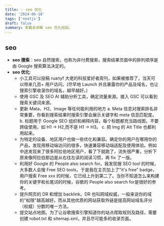 ```yaml
---
title: ✨ seo 优化
date: '2024-06-10'
tags: ['nextjs']
draft: false
summary: 本篇会讲解 seo 优化经验。
---
```


## seo

- **seo 搜索**：seo 自然搜索，也称为非付费搜索，搜索结果页面中的排列顺序是由 Google 搜索算法决定的。
- **seo 优化**:
  - 小工具可以投稿 ruanyf 大佬的科技爱好者周刊，如果被推荐了，当天可以带来几百+ 用户访问。(尽早地 Launch 并且暴露你的产品及域名，也让搜索引擎收录你的域名，越早越好。)
  - 使用 GSC 及 SEO AI 辅助分析工具，确定流量来源。接入 GSC 可以看到搜索关键词来源。
  - 更新 Mata、H2、Image 等任何能利用的地方
    a. Meta 信息对搜索排名非常重要，你看到搜索结果时搜索引擎会展示关键字和 meta 信息匹配度。
    b. 标题用于 Google SEO 组织和阐释内容，每个标题都充当路线图，不要跨级使用，如 H1 -> H2,而不是 H1 -> H3。
    c. 把 Img 的 Alt Title 也都利用起来。
  - 为特定的设备、地区用户也做一些优化和兼容。确定你的用户在哪用你的产品，发现用移动端访问的很多，快速兼容移动端适配及使用体验。例如中途发现来了很多阿拉伯地区用户，看了下就跑了，流失很严重，分析下原来像阿拉伯那边是从右往左读的阅读习惯，再 fix 了一版。
  - 利用好 Google 的 People also search for。我发现搜 SEO tool 的时候，大多数人会搜 Free SEO tools。于是我在主页加上了"it's free" badge，用户搜索 Free xxx 的时候，它已经上升到第二了。当你不知道怎么来构建你的关键字和长尾词的时候，谷歌的 People also search for是很好的参考。
  - 提升网页的 DR 和增加 backlink。DR 也叫网域权威，一般来说你的域的"权限"越高越好。而从其他优质的网站获取外链是提高网站域名评分（权威）分数的唯一方法。
  - 提交站点地图。为了让谷歌搜索引擎知道你的站点爬取规则及路径，需要创建 robot.txt 和 sitemap.xml，并且尽可能多的收录页面。
